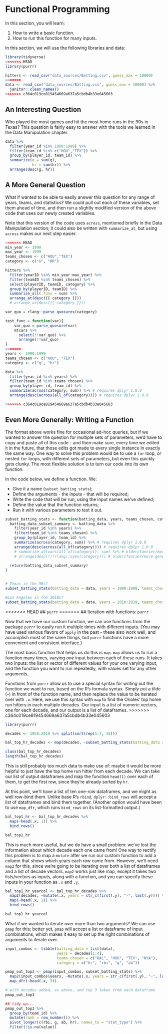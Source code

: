 # Functional Programming

In this section, you will learn:

1. How to write a basic function.
2. How to run this function for many inputs.


In this section, we will use the following libraries and data:

```r
library(tidyverse)
<<<<<<< HEAD
library(purrr)

hitters <- read_csv("data_sources/Batting.csv", guess_max = 10000)
=======
data <- read_csv("data_sources/Batting.csv", guess_max = 10000) %>%
  janitor::clean_names()
>>>>>>> c364c019ce819454669a637a5cbdb4b33e045603
```


## An Interesting Question

Who played the most games and hit the most home runs in the 90s in Texas? This question is fairly easy to answer with the tools we learned in the Data Manipulation chapter.

```r

data %>% 
  filter(year_id %in% 1990:1999) %>% 
  filter(team_id %in% c("HOU","TEX")) %>% 
  group_by(player_id, team_id) %>% 
  summarize(g = sum(g),
            hr = sum(hr)) %>%
  arrange(desc(g, hr))

```

## A More General Question

What if wanted to be able to easily answer this question for any range of years, teams, and statistics? We could pull out each of these variables, set them ahead of time, and then run a slightly modified version of the above code that uses our newly created variables.

Note that this version of the code uses `across`, mentioned briefly in the Data Manipulation section; it could also be written with `summarize_at`, but using `across` makes our next step easier.

```r
<<<<<<< HEAD
min_year <- 1990
max_year <- 1999
teams_chosen <- c("HOU","TEX")
category <- c("G", "HR")

hitters %>% 
  filter(yearID %in% min_year:max_year) %>% 
  filter(teamID %in% teams_chosen) %>% 
  select(playerID, teamID, category) %>% 
  group_by(playerID, teamID) %>% 
  summarise_all(.funs = sum) %>% 
  arrange_at(desc({{ category }}))
  # arrange_at(desc({{ category }}))

var_quo = rlang::parse_quosures(category)

test_func = function(var){
    var_quo = parse_quosure(var)
    mtcars %>%
      select(!!var_quo) %>%
      arrange(!!var_quo)
}
=======
years <- 1990:1999
teams_chosen <- c("HOU", "TEX")
category <- c("g", "hr")

data %>% 
  filter(year_id %in% years) %>% 
  filter(team_id %in% teams_chosen) %>%
  group_by(player_id, team_id) %>% 
  summarize(across(category, sum)) %>% # requires dplyr 1.0.0
  arrange(desc(across(all_of(category)))) # requires dplyr 1.0.0

>>>>>>> c364c019ce819454669a637a5cbdb4b33e045603

```

## Even More Generally: Writing a Function

The format above works fine for occasional ad-hoc queries, but if we wanted to answer the question for multiple sets of parameters, we'd have to copy and paste all of this code - and then make sure, every time we edited it in the future, that those edits got made to every single instance in exactly the same way. One way to solve this problem would be to use a `for` loop, or nested `for` loops, with different sets of parameters, but even this quickly gets clunky. The most flexible solution is to turn our code into its own function.

In the code below, we define a function. We:

* Give it a name (`subset_batting_stats`);
* Define the arguments - the inputs - that will be required;
* Write the code that will be run, using the input names we've defined;
* Define the value that the function returns;
* Run it with various parameters to test it out.


```r
subset_batting_stats <- function(batting_data, years, teams_chosen, category){
  batting_data_subset_summary <- batting_data %>% 
    filter(year_id %in% years) %>% 
    filter(team_id %in% teams_chosen) %>% 
    group_by(player_id, team_id) %>%
    summarize(across(category, sum)) %>% # requires dplyr 1.0.0
    arrange(desc(across(all_of(category)))) # requires dplyr 1.0.0
    # summarize_at(vars(all_of(category)), sum) %>% # older/fancier/more general method
    # arrange(desc(!!!rlang::syms(category))) # older/fancier/more general method
  
  return(batting_data_subset_summary)
}


# Texas in the 90s?
subset_batting_stats(batting_data = data, years = 1990:1999, teams_chosen = c("HOU", "TEX"), category = c("g", "hr"))

#Los Angeles in the 2010s?
subset_batting_stats(batting_data = data, years = 2010:2019, teams_chosen = c("LAN", "LAA"), category = c("hr", "g"))

```

<<<<<<< HEAD
## `purrr`
=======
## Iteration with functions: `purrr`

Now that we have our custom function, we can use functions from the package `purrr` to easily run it multiple times with different inputs. (You may have used various flavors of `apply` in the past - these also work well, and accomplish most of the same things, but `purrr` functions have a more convenient and consistent interface.)

The most basic function that helps us do this is `map`. `map` allows us to run a function many times, varying *one* input between each of these runs. It takes two inputs: the list or vector of different values for your one varying input, and the function you want to run repeatedly, with values set for any other arguments.

Functions from `purrr` allow us to use a special syntax for writing out the function we want to run, based on the R's formula syntax. Simply put a tilde (`~`) in front of the function name, and then replace the value to be iterated over with `.x`. Here, we use this syntax with `map` to find the Orioles' top home run hitters in each multiple decades. Our input is a list of numeric vectors, one for each decade, and our output is a list of dataframes.
>>>>>>> c364c019ce819454669a637a5cbdb4b33e045603

```r
library(purrr)

decades <- 1950:2019 %>% split(sort(rep(1:7, 10)))

bal_top_hr_decades <- map(decades, ~subset_batting_stats(batting_data = data, years = .x, teams_chosen = "BAL", category = "hr"))

class(bal_top_hr_decades)
length(bal_top_hr_decades)
```

This is still probably too much data to make use of: maybe it would be more helpful to just have the top home run hitter from each decade. We can take our list of output dataframes and map the function `head(1)` over each of them, to get the first row, since they're already sorted by `hr`. 

At this point, we'll have a list of ten one-row dataframes, and we might as well row-bind them. Unlike base R's `rbind`, `dplyr::bind_rows` will accept a list of dataframes and bind them together. (Another option would have been to use `map_dfr`, which runs `bind_rows` on its list-formatted output.)

```r
bal_top1_hr <- bal_top_hr_decades %>%
  map(~head(.x, 1)) %>%
  bind_rows()

bal_top1_hr

```

This is much more useful, but we do have a small problem: we've lost the information about which decade each one came from! One way to rectify this problem is to map a `mutate` after we run our custom function to add a column that shows which years each row came from. However, we'll need `map2` for this, since we're going to be iterating over both a list of dataframes and a list of decade vectors. `map2` works just like map, except it takes two lists/vectors as inputs, along with a function, and you can specify these inputs in your function as `.x` and `.y`.

```r
bal_top1_hr_yearcol <- bal_top_hr_decades %>%
  map2(decades, ~mutate(.x, years = str_c(first(.y), "-", last(.y)))) %>%
  map(~head(.x, 1)) %>%
  bind_rows()

bal_top1_hr_yearcol

```

What if we wanted to iterate over more than two arguments? We can use `pmap` for this; better yet, `pmap` will accept a list or dataframe of input combinations, which makes it easy to set up the right combinations of arguments to iterate over.

```r
input_combos <- tibble(batting_data = list(data), 
                       years = decades[1:4],
                       teams_chosen = c("BAL", "HOU", "TEX", "NYA"),
                       category = c("hr", "rbi", "g", "ab"))

pmap_out_top3 <- pmap(input_combos, subset_batting_stats) %>%
  map2(input_combos$years, ~mutate(.x, years = str_c(first(.y), "-", last(.y)))) %>%
  map_dfr(~head(.x, 3))

# with decades added, as above, and top 3 taken from each dataframe
pmap_out_top3

## tidy up...
pmap_out_top3 %>%
  group_by(team_id) %>%
  mutate(rank = row_number()) %>%
  pivot_longer(c(rbi, g, ab, hr), names_to = "stat_type") %>%
  filter(!is.na(value))

```

